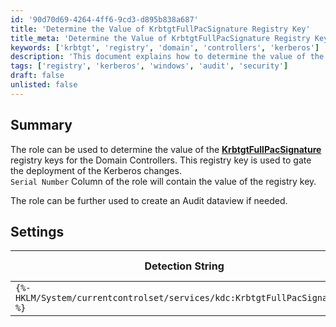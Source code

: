```yaml
---
id: '90d70d69-4264-4ff6-9cd3-d895b838a687'
title: 'Determine the Value of KrbtgtFullPacSignature Registry Key'
title_meta: 'Determine the Value of KrbtgtFullPacSignature Registry Key for Domain Controllers'
keywords: ['krbtgt', 'registry', 'domain', 'controllers', 'kerberos']
description: 'This document explains how to determine the value of the KrbtgtFullPacSignature registry key for Domain Controllers. It includes details on the registry key role in managing Kerberos protocol changes and provides a detection string for implementation.'
tags: ['registry', 'kerberos', 'windows', 'audit', 'security']
draft: false
unlisted: false
---
```

## Summary

The role can be used to determine the value of the **[KrbtgtFullPacSignature](https://support.microsoft.com/en-us/topic/kb5020805-how-to-manage-kerberos-protocol-changes-related-to-cve-2022-37967-997e9acc-67c5-48e1-8d0d-190269bf4efb#:~:text=Registry%20Key%20settings-,Kerberos%20protocol,-After%20the%20Windows)** registry keys for the Domain Controllers. This registry key is used to gate the deployment of the Kerberos changes.  
`Serial Number` Column of the role will contain the value of the registry key.

The role can be further used to create an Audit dataview if needed.

## Settings

| Detection String                                      | Comparator | Result | Applicable OS |
|------------------------------------------------------|------------|--------|----------------|
| `{%-HKLM/System/currentcontrolset/services/kdc:KrbtgtFullPacSignature-%}` | Exists     |        | Windows        |












